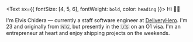 <Text sx={{ fontSize: [4, 5, 6], fontWeight: `bold`, color: `heading` }}>
  Hi 👋🏻
</Text>

I'm Elvis Chidera — currently a staff software engineer at [DeliveryHero](https://deliveryhero.com/about/). I'm 23 and originally from 🇳🇬, but presently in the 🇺🇸 on an O1 visa. I'm an entrepreneur at heart and enjoy shipping projects on the weekends.